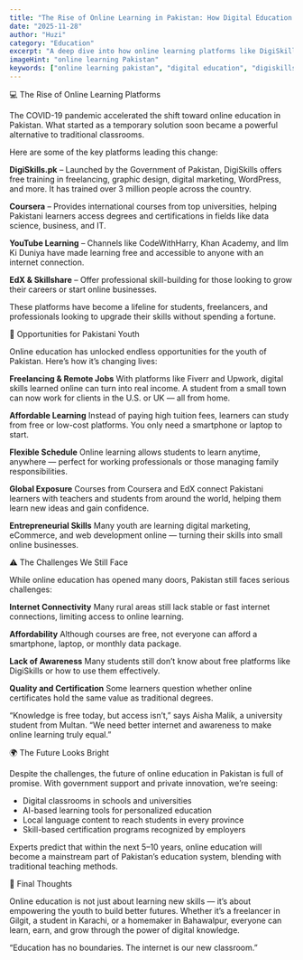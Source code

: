 ```yaml
---
title: "The Rise of Online Learning in Pakistan: How Digital Education Is Shaping Futures"
date: "2025-11-28"
author: "Huzi"
category: "Education"
excerpt: "A deep dive into how online learning platforms like DigiSkills and Coursera are creating new opportunities for Pakistani youth, the challenges they face, and the bright future ahead."
imageHint: "online learning Pakistan"
keywords: ["online learning pakistan", "digital education", "digiskills", "coursera pakistan", "freelancing skills", "remote learning", "edtech pakistan"]
---
```


💻 The Rise of Online Learning Platforms

The COVID-19 pandemic accelerated the shift toward online education in Pakistan. What started as a temporary solution soon became a powerful alternative to traditional classrooms.

Here are some of the key platforms leading this change:

**DigiSkills.pk** – Launched by the Government of Pakistan, DigiSkills offers free training in freelancing, graphic design, digital marketing, WordPress, and more. It has trained over 3 million people across the country.

**Coursera** – Provides international courses from top universities, helping Pakistani learners access degrees and certifications in fields like data science, business, and IT.

**YouTube Learning** – Channels like CodeWithHarry, Khan Academy, and Ilm Ki Duniya have made learning free and accessible to anyone with an internet connection.

**EdX & Skillshare** – Offer professional skill-building for those looking to grow their careers or start online businesses.

These platforms have become a lifeline for students, freelancers, and professionals looking to upgrade their skills without spending a fortune.

🚀 Opportunities for Pakistani Youth

Online education has unlocked endless opportunities for the youth of Pakistan. Here’s how it’s changing lives:

**Freelancing & Remote Jobs**
With platforms like Fiverr and Upwork, digital skills learned online can turn into real income. A student from a small town can now work for clients in the U.S. or UK — all from home.

**Affordable Learning**
Instead of paying high tuition fees, learners can study from free or low-cost platforms. You only need a smartphone or laptop to start.

**Flexible Schedule**
Online learning allows students to learn anytime, anywhere — perfect for working professionals or those managing family responsibilities.

**Global Exposure**
Courses from Coursera and EdX connect Pakistani learners with teachers and students from around the world, helping them learn new ideas and gain confidence.

**Entrepreneurial Skills**
Many youth are learning digital marketing, eCommerce, and web development online — turning their skills into small online businesses.

⚠️ The Challenges We Still Face

While online education has opened many doors, Pakistan still faces serious challenges:

**Internet Connectivity**
Many rural areas still lack stable or fast internet connections, limiting access to online learning.

**Affordability**
Although courses are free, not everyone can afford a smartphone, laptop, or monthly data package.

**Lack of Awareness**
Many students still don’t know about free platforms like DigiSkills or how to use them effectively.

**Quality and Certification**
Some learners question whether online certificates hold the same value as traditional degrees.

“Knowledge is free today, but access isn’t,” says Aisha Malik, a university student from Multan. “We need better internet and awareness to make online learning truly equal.”

🌍 The Future Looks Bright

Despite the challenges, the future of online education in Pakistan is full of promise. With government support and private innovation, we’re seeing:

- Digital classrooms in schools and universities
- AI-based learning tools for personalized education
- Local language content to reach students in every province
- Skill-based certification programs recognized by employers

Experts predict that within the next 5–10 years, online education will become a mainstream part of Pakistan’s education system, blending with traditional teaching methods.

🌟 Final Thoughts

Online education is not just about learning new skills — it’s about empowering the youth to build better futures. Whether it’s a freelancer in Gilgit, a student in Karachi, or a homemaker in Bahawalpur, everyone can learn, earn, and grow through the power of digital knowledge.

“Education has no boundaries. The internet is our new classroom.”
